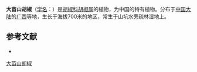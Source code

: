 {{Speciesbox
| name = 大苗山胡椒
| status = 
| status_system = 
| image =
| genus = Piper
| species = damiaoshanense
| authority = Tseng
}}

'''大苗山胡椒'''（[[学名|学名]]：{{lang|la|''Piper damiaoshanense''}}）是[[胡椒科|胡椒科]][[胡椒属|胡椒属]]的植物，为中国的特有植物。分布于[[中国大陆|中国大陆]]的[[广西|广西]]等地，生长于海拔700米的地区，常生于山坑水旁疏林湿地上。

== 参考文献 ==
<div class="references-small">
* {{FRPS|大苗山胡椒}}
</div>
{{Taxonbar|from=Q10937685}}

[[Category:胡椒属|大苗山胡椒]]


{{植物小作品}}